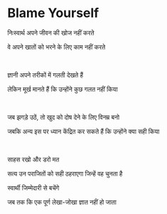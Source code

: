 # Blame Yourself

निःस्वार्थ अपने जीवन की खोज नहीं करते

वे अपने खातों को भरने के लिए काम नहीं करते

<br />

ज्ञानी अपने तरीकों में गलती देखते हैं

लेकिन मूर्ख मानते हैं कि उन्होंने कुछ गलत नहीं किया

<br />

जब झगड़े उठें, तो खुद को दोष देने के लिए विनम्र बनो

जबकि अन्य इस पर ध्यान केंद्रित कर सकते हैं कि उन्होंने क्या सही किया

<br />

साहस रखो और डरो मत

सत्य उन पराजितों को सही ठहराएगा जिन्हें वह चुनता है

स्वार्थी जिम्मेदारी से बचेंगे

जब तक कि एक पूर्ण लेखा-जोखा ज्ञात नहीं हो जाता